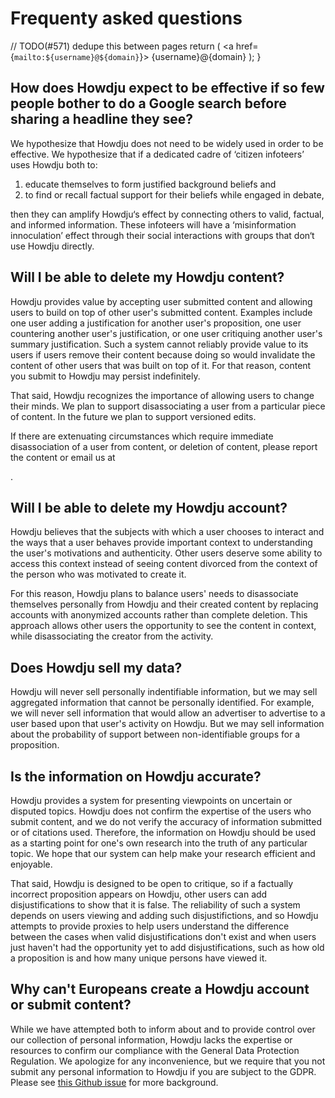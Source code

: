 # Frequenty asked questions

  // TODO(#571) dedupe this between pages
  return (
    <a href={`mailto:${username}@${domain}`}>
      {username}@{domain}
    </a>
  );
}

## How does Howdju expect to be effective if so few people bother to do a Google search before sharing a headline they see?

We hypothesize that Howdju does not need to be widely used in order to be effective. We hypothesize
that if a dedicated cadre of ‘citizen infoteers’ uses Howdju both to:

1. educate themselves to form justified background beliefs and
2. to find or recall factual support for their beliefs while engaged in debate,

then they can amplify Howdju‘s effect by connecting others to valid, factual, and informed
information. These infoteers will have a ‘misinformation innoculation’ effect through their social
interactions with groups that don‘t use Howdju directly.

## Will I be able to delete my Howdju content?

Howdju provides value by accepting user submitted content and allowing users to build on top of other user's submitted
content. Examples include one user adding a justification for another user's proposition, one user countering another
user's justification, or one user critiquing another user's summary justification. Such a system cannot reliably provide
value to its users if users remove their content because doing so would invalidate the content of other users
that was built on top of it. For that reason, content you submit to Howdju may persist indefinitely.

That said, Howdju recognizes the importance of allowing users to change their minds. We plan to support disassociating
a user from a particular piece of content. In the future we plan to support versioned edits.

If there are extenuating circumstances which require immediate disassociation of a user from content, or deletion of
content, please report the content or email us at

<EmailAddress username="report" />.

## Will I be able to delete my Howdju account?

Howdju believes that the subjects with which a user chooses to interact and the ways that a user behaves provide
important context to understanding the user's motivations and authenticity. Other users deserve some ability to access
this context instead of seeing content divorced from the context of the person who was motivated to create it.

For this reason, Howdju plans to balance users' needs to disassociate themselves personally from Howdju and their created
content by replacing accounts with anonymized accounts rather than complete deletion. This approach allows other users
the opportunity to see the content in context, while disassociating the creator from the activity.

## Does Howdju sell my data?

Howdju will never sell personally indentifiable information, but we may sell aggregated information that cannot be
personally identified. For example, we will never sell information that would allow an advertiser to advertise to
a user based upon that user's activity on Howdju. But we may sell information about the probability of support between
non-identifiable groups for a proposition.

## Is the information on Howdju accurate?

Howdju provides a system for presenting viewpoints on uncertain or disputed topics. Howdju does not confirm the
expertise of the users who submit content, and we do not verify the accuracy of information submitted or of citations
used. Therefore, the information on Howdju should be used as a starting point for one's own research into the truth of any
particular topic. We hope that our system can help make your research efficient and enjoyable.

That said, Howdju is designed to be open to critique, so if a factually incorrect proposition appears on Howdju, other
users can add disjustifications to show that it is false. The reliability of such a system depends on users viewing
and adding such disjustifictions, and so Howdju attempts to provide proxies to help users understand the difference
between the cases when valid disjustifications don't exist and when users just haven't had the opportunity yet to add
disjustifications, such as how old a proposition is and how many unique persons have viewed it.

## Why can't Europeans create a Howdju account or submit content?

While we have attempted both to inform about and to provide control over our collection of personal information, Howdju
lacks the expertise or resources to confirm our compliance with the General Data Protection Regulation. We apologize for
any inconvenience, but we require that you not submit any personal information to Howdju if you are
subject to the GDPR. Please see [this Github issue](https://github.com/Howdju/howdju/issues/24) for
more background.
